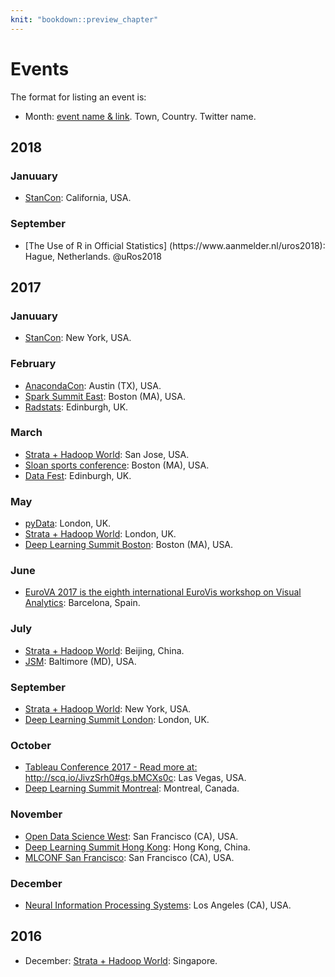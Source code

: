 ```yaml
---
knit: "bookdown::preview_chapter"
---
```


# Events

The format for listing an event is:

  * Month: [event name & link](http://www.example.com). Town, Country. Twitter name.

## 2018 {-}

### Januuary

 * [StanCon](http://mc-stan.org/events/stancon2018/): California, USA.
 
### September
 * [The Use of R in Official Statistics] (https://www.aanmelder.nl/uros2018): Hague, Netherlands. @uRos2018
 
## 2017 {-}

### Januuary

  * [StanCon](http://mc-stan.org/events/stancon.html): New York, USA.

### February

  * [AnacondaCon](https://anacondacon17.io/): Austin (TX), USA.
  * [Spark Summit East](https://spark-summit.org/east-2017/): Boston (MA), USA.
  * [Radstats](http://www.radstats.org.uk/conference): Edinburgh, UK.

### March

  * [Strata + Hadoop World](http://conferences.oreilly.com/strata): San Jose, USA.
  * [Sloan sports conference](http://www.sloansportsconference.com/): Boston (MA), USA.
  * [Data Fest](http://www.datafest.global/): Edinburgh, UK.

### May

  * [pyData](http://pydata.org/events.html): London, UK.
  * [Strata + Hadoop World](http://conferences.oreilly.com/strata): London, UK.
  * [Deep Learning Summit Boston](https://www.re-work.co/events/deep-learning-summit-boston-2017): Boston (MA), USA.

### June 

  * [EuroVA 2017 is the eighth international EuroVis workshop on Visual Analytics](http://www.eurova.org/): Barcelona, Spain.

### July

  * [Strata + Hadoop World](http://conferences.oreilly.com/strata): Beijing, China.
  * [JSM](https://ww2.amstat.org/meetings/jsm/2017/index.cfm): Baltimore (MD), USA.

### September

  * [Strata + Hadoop World](http://conferences.oreilly.com/strata): New York, USA.
  * [Deep Learning Summit London](https://www.re-work.co/events/deep-learning-summit-london-2017): London, UK.

### October

  * [Tableau Conference 2017 - Read more at: http://scq.io/JivzSrh0#gs.bMCXs0c](https://tc16.tableau.com/tc17): Las Vegas, USA.
  * [Deep Learning Summit Montreal](https://www.re-work.co/events/deep-learning-summit-montreal-canada-2017): Montreal, Canada.

### November

  * [Open Data Science West](http://www.odsc.com/california): San Francisco (CA), USA.
  * [Deep Learning Summit Hong Kong](https://www.re-work.co/events/deep-learning-summit-hong-kong-2017): Hong Kong, China.
  * [MLCONF San Francisco](http://mlconf.com/events/san-francisco-ca-2): San Francisco (CA), USA.

### December

  * [Neural Information Processing Systems](https://nips.cc/Conferences/2017): Los Angeles (CA), USA.

## 2016 {-}

  * December: [Strata + Hadoop World](http://conferences.oreilly.com/strata): Singapore.

